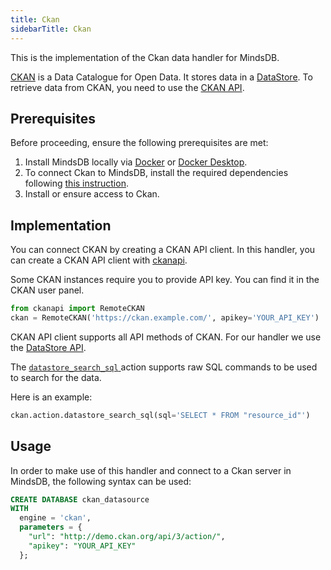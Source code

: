 ```yaml
---
title: Ckan
sidebarTitle: Ckan
---
```


This is the implementation of the Ckan data handler for MindsDB.

[CKAN](https://ckan.org/) is a Data Catalogue for Open Data. It stores data in a [DataStore](http://docs.ckan.org/en/2.9/maintaining/datastore.html). To retrieve data from CKAN, you need to use the [CKAN API](https://ckan.org/docs/api/). 

## Prerequisites

Before proceeding, ensure the following prerequisites are met:

1. Install MindsDB locally via [Docker](/setup/self-hosted/docker) or [Docker Desktop](/setup/self-hosted/docker-desktop).
2. To connect Ckan to MindsDB, install the required dependencies following [this instruction](/setup/self-hosted/docker#install-dependencies).
3. Install or ensure access to Ckan.

## Implementation

You can connect CKAN by creating a CKAN API client. In this handler, you can create a CKAN API client with [ckanapi](https://github.com/ckan/ckanapi).

<Info>
Some CKAN instances require you to provide API key. You can find it in the CKAN user panel.
</Info>

```python
from ckanapi import RemoteCKAN
ckan = RemoteCKAN('https://ckan.example.com/', apikey='YOUR_API_KEY')
```

CKAN API client supports all API methods of CKAN. For our handler we use the [DataStore API](http://docs.ckan.org/en/2.9/maintaining/datastore.html#the-datastore-api).

The [`datastore_search_sql` ](http://docs.ckan.org/en/2.9/maintaining/datastore.html#ckanext.datastore.logic.action.datastore_search_sql) action supports raw SQL commands to be used to search for the data.

Here is an example:

```python
ckan.action.datastore_search_sql(sql='SELECT * FROM "resource_id"')
```

## Usage

In order to make use of this handler and connect to a Ckan server in MindsDB, the following syntax can be used:

```sql
CREATE DATABASE ckan_datasource
WITH
  engine = 'ckan',
  parameters = {
    "url": "http://demo.ckan.org/api/3/action/",
    "apikey": "YOUR_API_KEY"
  };
```
